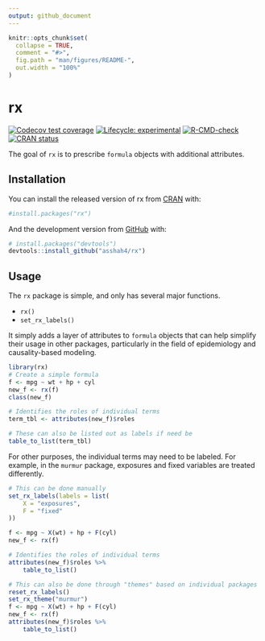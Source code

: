 ```yaml
---
output: github_document
---
```


<!-- README.md is generated from README.Rmd. Please edit that file -->

```r
knitr::opts_chunk$set(
  collapse = TRUE,
  comment = "#>",
  fig.path = "man/figures/README-",
  out.width = "100%"
)
```

# rx

<!-- badges: start -->
[![Codecov test coverage](https://codecov.io/gh/asshah4/rx/branch/main/graph/badge.svg)](https://codecov.io/gh/asshah4/rx?branch=main)
[![Lifecycle: experimental](https://img.shields.io/badge/lifecycle-experimental-orange.svg)](https://lifecycle.r-lib.org/articles/stages.html#experimental)
[![R-CMD-check](https://github.com/asshah4/rx/workflows/R-CMD-check/badge.svg)](https://github.com/asshah4/rx/actions)
[![CRAN status](https://www.r-pkg.org/badges/version/rx)](https://CRAN.R-project.org/package=rx)
<!-- badges: end -->

The goal of `rx` is to prescribe `formula` objects with additional attributes.

## Installation

You can install the released version of rx from [CRAN](https://CRAN.R-project.org) with:

```r
#install.packages("rx")
```

And the development version from [GitHub](https://github.com/) with:

```r
# install.packages("devtools")
devtools::install_github("asshah4/rx")
```

## Usage

The `rx` package is simple, and only has several major functions.

- `rx()`
- `set_rx_labels()`

It simply adds a layer of attributes to `formula` objects that can help simplify their usage in other packages, particularly in the field of epidemiology and causality-based modeling.

```r
library(rx)
# Create a simple formula
f <- mpg ~ wt + hp + cyl
new_f <- rx(f)
class(new_f)

# Identifies the roles of individual terms
term_tbl <- attributes(new_f)$roles

# These can also be listed out as labels if need be
table_to_list(term_tbl)
```

For other purposes, the individual terms may need to be labeled. For example, in the `murmur` package, exposures and fixed variables are treated differently.

```r
# This can be done manually
set_rx_labels(labels = list(
	X = "exposures",
	F = "fixed"
))

f <- mpg ~ X(wt) + hp + F(cyl)
new_f <- rx(f)

# Identifies the roles of individual terms
attributes(new_f)$roles %>%
	table_to_list()

# This can also be done through "themes" based on individual packages
reset_rx_labels()
set_rx_theme("murmur")
f <- mpg ~ X(wt) + hp + F(cyl)
new_f <- rx(f)
attributes(new_f)$roles %>%
	table_to_list()
```


